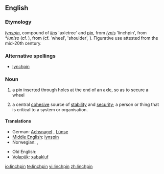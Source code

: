 ==English==

===Etymology===
{{etyl|enm}} ''[[lynspin]]'', compound of ''[[lins]]'' 'axletree' and [[pin]], from {{etyl|ang}} ''[[lynis]]'' 'linchpin', from {{proto|Germanic}} *''luniso'' (cf. {{etyl|de|-}} {{term|Lünse}}), from {{proto|Indo-European}} (cf. {{etyl|cy|-}} {{term|olwyn}} 'wheel', {{etyl|hy|-}} {{term|ołn}} 'shoulder', {{etyl|sa|-}} {{term|āṇís}}). Figurative use attested from the mid-20th century.

===Alternative spellings===
* [[lynchpin]]

===Noun===
{{en-noun}}

# a pin inserted through holes at the end of an axle, so as to secure a wheel
# {{figurative}} a central [[cohesive]] source of [[stability]] and [[security]]; a person or thing that is critical to a system or organisation.

====Translations====
{{trans-top|a securing pin}}
* German: [[Achsnagel]] {{m}}, [[Lünse]] {{f}}
* [[Middle English]]: [[lynspin]]
* Norwegian: {{t-|no|sikring|m}}, {{t-|no|splint|m}}
{{trans-mid}}
* Old English: {{t|ang|lynis|m|xs=Old English}}
* [[Volapük]]: [[xabakluf]]
{{trans-bottom}}

[[io:linchpin]]
[[te:linchpin]]
[[vi:linchpin]]
[[zh:linchpin]]